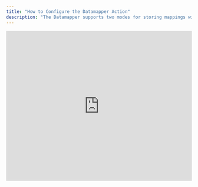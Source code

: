 ```yaml
---
title: "How to Configure the Datamapper Action"
description: "The Datamapper supports two modes for storing mappings within Versori Switchboard."
---
```


<Tabs>
  <Tab title="Video Guide">
    <iframe
      width="100%"
      height="407"
      src="https://www.youtube.com/embed/RNv1Rk8nGuM?si=l3YSu9sAakOvr_ym"
      title="YouTube video player"
      frameborder="0"
      allow="accelerometer; autoplay; clipboard-write; encrypted-media; gyroscope; picture-in-picture"
      allowfullscreen
    ></iframe>
  </Tab>
</Tabs>
